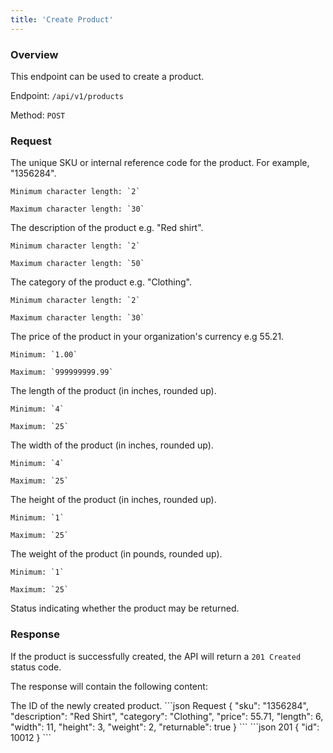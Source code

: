 ```yaml
---
title: 'Create Product'
---
```


### Overview

This endpoint can be used to create a product.

Endpoint: `/api/v1/products`

Method: `POST`

### Request

<ResponseField name="sku" type="string" required>
    The unique SKU or internal reference code for the product. For example, "1356284".

    Minimum character length: `2`

    Maximum character length: `30`
</ResponseField>

<ResponseField name="description" type="string" required>
    The description of the product e.g. "Red shirt".

    Minimum character length: `2`

    Maximum character length: `50`
</ResponseField>

<ResponseField name="category" type="string" required>
    The category of the product e.g. "Clothing".

    Minimum character length: `2`

    Maximum character length: `30`
</ResponseField>

<ResponseField name="price" type="decimal" required>
    The price of the product in your organization's currency e.g 55.21.

    Minimum: `1.00`

    Maximum: `999999999.99`
</ResponseField>

<ResponseField name="length" type="integer" required>
    The length of the product (in inches, rounded up).

    Minimum: `4`

    Maximum: `25`
</ResponseField>

<ResponseField name="width" type="integer" required>
    The width of the product (in inches, rounded up).

    Minimum: `4`

    Maximum: `25`
</ResponseField>

<ResponseField name="height" type="integer" required>
    The height of the product (in inches, rounded up).

    Minimum: `1`

    Maximum: `25`
</ResponseField>

<ResponseField name="weight" type="integer" required>
    The weight of the product (in pounds, rounded up).

    Minimum: `1`

    Maximum: `25`
</ResponseField>

<ResponseField name="returnable" type="boolean" required>
    Status indicating whether the product may be returned.
</ResponseField>

### Response

If the product is successfully created, the API will return a `201 Created` status code.

The response will contain the following content:

<ResponseField name="id" type="integer" required>
    The ID of the newly created product.
</ResponseField>

<RequestExample>
    ```json Request
    {
        "sku": "1356284",
        "description": "Red Shirt",
        "category": "Clothing",
        "price": 55.71,
        "length": 6,
        "width": 11,
        "height": 3,
        "weight": 2,
        "returnable": true
    }
    ```
</RequestExample>

<ResponseExample>
    ```json 201
    {
        "id": 10012
    }
    ```
</ResponseExample>